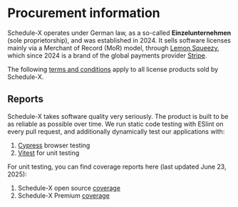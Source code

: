 # Procurement information

Schedule-X operates under German law, as a so-called __Einzelunternehmen__ (sole proprietorship), and was
established in 2024. It sells software licenses mainly via a Merchant of Record (MoR) model, through [Lemon
Squeezy](https://www.lemonsqueezy.com/), which since 2024 is a brand of the global payments provider [Stripe](https://stripe.com/).

The following [terms and conditions](https://schedule-x.dev/terms-and-conditions) apply to all license products sold
by Schedule-X.

## Reports

Schedule-X takes software quality very seriously. The product is built to be as reliable as possible over time. We
run static code testing with ESlint on every pull request, and additionally dynamically test our applications with:

1) [Cypress](https://www.cypress.io/) browser testing
2) [Vitest](http://vitest.dev/) for unit testing

For unit testing, you can find coverage reports here (last updated June 23, 2025):

1) Schedule-X open source [coverage](https://schedule-x.s3.eu-west-1.amazonaws.com/test-reports/schedule-x-coverage-2025-06-23/index.html)
2) Schedule-X Premium [coverage](https://schedule-x.s3.eu-west-1.amazonaws.com/test-reports/schedule-x-premium-coverage-2025-06-23/schedule-x-premium-coverage-2025-06-23/index.html)
